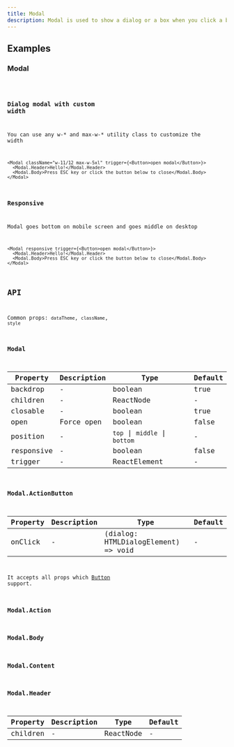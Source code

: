 ```yaml
---
title: Modal
description: Modal is used to show a dialog or a box when you click a button.
---
```


## Examples

### Modal

<code src="./demo/basic.tsx" />

### Dialog modal with custom width

You can use any w-\* and max-w-\* utility class to customize the width

```tsx live
<Modal className="w-11/12 max-w-5xl" trigger={<Button>open modal</Button>}>
  <Modal.Header>Hello!</Modal.Header>
  <Modal.Body>Press ESC key or click the button below to close</Modal.Body>
</Modal>
```

### Responsive

Modal goes bottom on mobile screen and goes middle on desktop

```tsx live
<Modal responsive trigger={<Button>open modal</Button>}>
  <Modal.Header>Hello!</Modal.Header>
  <Modal.Body>Press ESC key or click the button below to close</Modal.Body>
</Modal>
```

## API

Common props: `dataTheme`, `className`, `style`

### Modal

| Property   | Description | Type                          | Default |
| ---------- | ----------- | ----------------------------- | ------- |
| backdrop   | -           | boolean                       | true    |
| children   | -           | ReactNode                     | -       |
| closable   | -           | boolean                       | true    |
| open       | Force open  | boolean                       | false   |
| position   | -           | `top` \| `middle` \| `bottom` | -       |
| responsive | -           | boolean                       | false   |
| trigger    | -           | ReactElement                  | -       |

### Modal.ActionButton

| Property | Description | Type                                | Default |
| -------- | ----------- | ----------------------------------- | ------- |
| onClick  | -           | (dialog: HTMLDialogElement) => void | -       |

It accepts all props which [Button](/components/button/) support.

### Modal.Action

### Modal.Body

### Modal.Content

### Modal.Header

| Property | Description | Type      | Default |
| -------- | ----------- | --------- | ------- |
| children | -           | ReactNode | -       |
